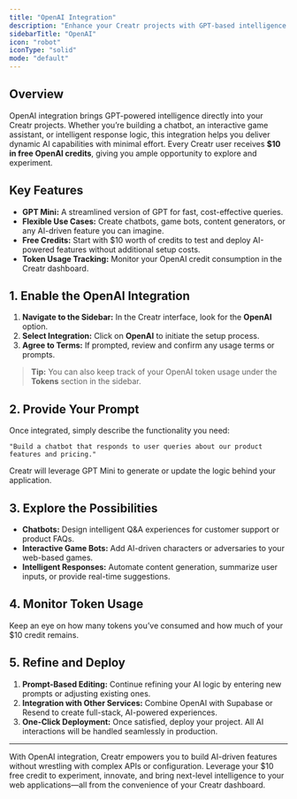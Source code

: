 ```yaml
---
title: "OpenAI Integration"
description: "Enhance your Creatr projects with GPT-based intelligence and a free $10 credit."
sidebarTitle: "OpenAI"
icon: "robot"
iconType: "solid"
mode: "default"
---
```


## Overview

OpenAI integration brings GPT-powered intelligence directly into your Creatr projects. Whether you’re building a chatbot, an interactive game assistant, or intelligent response logic, this integration helps you deliver dynamic AI capabilities with minimal effort. Every Creatr user receives **$10 in free OpenAI credits**, giving you ample opportunity to explore and experiment.

## Key Features

- **GPT Mini:** A streamlined version of GPT for fast, cost-effective queries.
- **Flexible Use Cases:** Create chatbots, game bots, content generators, or any AI-driven feature you can imagine.
- **Free Credits:** Start with $10 worth of credits to test and deploy AI-powered features without additional setup costs.
- **Token Usage Tracking:** Monitor your OpenAI credit consumption in the Creatr dashboard.

## 1. Enable the OpenAI Integration

1. **Navigate to the Sidebar:** In the Creatr interface, look for the **OpenAI** option.
2. **Select Integration:** Click on **OpenAI** to initiate the setup process.
3. **Agree to Terms:** If prompted, review and confirm any usage terms or prompts.

> **Tip:** You can also keep track of your OpenAI token usage under the **Tokens** section in the sidebar.

## 2. Provide Your Prompt

Once integrated, simply describe the functionality you need:
```plaintext
"Build a chatbot that responds to user queries about our product features and pricing."
```
Creatr will leverage GPT Mini to generate or update the logic behind your application.

## 3. Explore the Possibilities

- **Chatbots:** Design intelligent Q&A experiences for customer support or product FAQs.
- **Interactive Game Bots:** Add AI-driven characters or adversaries to your web-based games.
- **Intelligent Responses:** Automate content generation, summarize user inputs, or provide real-time suggestions.

## 4. Monitor Token Usage

Keep an eye on how many tokens you’ve consumed and how much of your $10 credit remains.

## 5. Refine and Deploy

1. **Prompt-Based Editing:** Continue refining your AI logic by entering new prompts or adjusting existing ones.
2. **Integration with Other Services:** Combine OpenAI with Supabase or Resend to create full-stack, AI-powered experiences.
3. **One-Click Deployment:** Once satisfied, deploy your project. All AI interactions will be handled seamlessly in production.

---

With OpenAI integration, Creatr empowers you to build AI-driven features without wrestling with complex APIs or configuration. Leverage your $10 free credit to experiment, innovate, and bring next-level intelligence to your web applications—all from the convenience of your Creatr dashboard.
